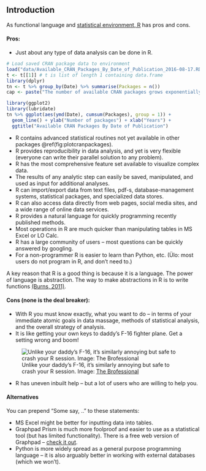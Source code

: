Introduction
------------



As functional language and [statistical environment, R](https://www.r-project.org/about.html) has pros and cons.    

#### Pros:

+ Just about any type of data analysis can be done in R. 

```r
# Load saved CRAN package data to environment
load("data/Available_CRAN_Packages_By_Date_of_Publication_2016-08-17.RData")
t <- t[[1]] # t is list of length 1 containing data.frame
library(dplyr)
tn <- t %>% group_by(Date) %>% summarise(Packages = n())
cap <- paste("The number of available CRAN packages grows exponentially, featuring", length(unique(t$Package)), "available packages as of", t$Date[1],".")
```

```r
library(ggplot2)
library(lubridate)
tn %>% ggplot(aes(ymd(Date), cumsum(Packages), group = 1)) + 
  geom_line() + ylab("Number of packages") + xlab("Years") + 
  ggtitle("Available CRAN Packages By Date of Publication")
```


+ R contains advanced statistical routines not yet available in other packages \@ref(fig:plotcranpackages).  
+ R provides reproducibility in data analysis, and yet is very flexible (everyone can write their parallel solution to any problem). 
+ R has the most comprehensive feature set available to visualize complex data. 
+ The results of any analytic step can easily be saved, manipulated, and used as input for additional analyses. 
+ R can import/export data from text files, pdf-s, database-management systems, statistical packages, and specialized data stores. 
+ R can also access data directly from web pages, social media sites, and a wide range of online data services.  
+ R provides a natural language for quickly programming recently published methods.  
+ Most operations in R are much quicker than manipulating tables in MS Excel or LO Calc. 
+ R has a large community of users -- most questions can be quickly answered by googling.  
+ For a non-programmer R is easier to learn than Python, etc. (Ülo: most users do not program in R, and don't need to.)  

A key reason that R is a good thing is because it is a language. The power of language is abstraction. The way to make abstractions in R is to write functions [(Burns, 2011)](http://www.burns-stat.com/pages/Tutor/R_inferno.pdf).

#### Cons (none is the deal breaker):

+ With R you must know exactly, what you want to do – in terms of your immediate atomic goals in data massage, methods of statistical analysis, and the overall strategy of analysis. 
+ It is like getting your own keys to daddy's F-16 fighter plane. Get a setting wrong and boom!

![Unlike your daddy's F-16, it's similarly annoying but safe to crash your R session. Image: [The Brofessional](http://www.thebrofessional.net/guy-builds-incredible-working-replica-dutch-f-16-military-fighter-jet-scratch/)](http://nkpzz1l56ai473pu632f0nui.wpengine.netdna-cdn.com/wp-content/uploads/2015/01/amazing-model-airplane-remote-control-replica-of-dutch-orange-f-16-fighter-jet-672x377.jpg)

+ R has uneven inbuilt help – but a lot of users who are willing to help you.

#### Alternatives
You can prepend "Some say, .." to these statements:

+ MS Excel might be better for inputting data into tables.
+ Graphpad Prism is much more foolproof and easier to use as a statistical tool (but has limited functionality). There is a free web version of Graphpad – [check it out](http://www.graphpad.com/quickcalcs/).  
+ Python is more widely spread as a general purpose programming language -- it is also arguably better in working with external databases (which we won't). 

